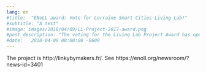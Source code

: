 ```yaml
---
lang: en
#title:  "ENoLL award: Vote for Lorraine Smart Cities Living Lab!"
#subtitle: "A test"
#image: images/2018/04/09/LL-Project-2017-award.png
#post_description: "The voting for the Living Lab Project Award has opened until Sunday 29 April 2018. We present Linky by makers project See all the projects Link to vote: ## VOTE :) ##"
#date:   2018-04-09 00:00:00 -0600
---
```



The project is http://linkybymakers.fr/.
See https://enoll.org/newsroom/?news-id=3401



